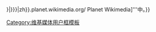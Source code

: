 {{userbox|#CCCCFF|#F8F8FF|[[File:Wikimedia Community Logo.svg|35px]]|這位用戶亦都生活在'''[//{{#if:{{{domain|{{{1|zh}}}}}}|{{{domain|{{{1|zh}}}}}}|zh}}.planet.wikimedia.org/ Planet Wikimedia]'''中。}}
<noinclude>[[Category:维基媒体用户框模板]]</noinclude>